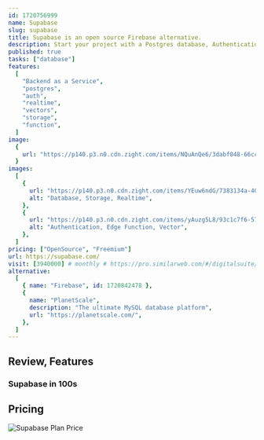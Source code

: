 ```yaml
---
id: 1720756999
name: Supabase
slug: supabase
title: Supabase is an open source Firebase alternative.
description: Start your project with a Postgres database, Authentication, instant APIs, Edge Functions, Realtime subscriptions, Storage, and Vector embeddings.
published: true
tasks: ["database"]
features:
  [
    "Backend as a Service",
    "postgres",
    "auth",
    "realtime",
    "vectors",
    "storage",
    "function",
  ]
image:
  {
    url: "https://p140.p3.n0.cdn.zight.com/items/NQuAnQe6/3dabf048-66cc-4bda-90c2-5b734ea4a7d7.jpg",
  }
images:
  [
    {
      url: "https://p140.p3.n0.cdn.zight.com/items/YEuw6ndG/7383134a-408f-45a7-82d5-3181549f2d76.jpg",
      alt: "Database, Storage, Realtime",
    },
    {
      url: "https://p140.p3.n0.cdn.zight.com/items/yAuzg5L8/93c1c7f6-57a6-4b03-9617-fa9278aa9780.jpg",
      alt: "Authentication, Edge Function, Vector",
    },
  ]
pricing: ["OpenSource", "Freemium"]
url: https://supabase.com/
visit: [3940000] # monthly # https://pro.similarweb.com/#/digitalsuite/websiteanalysis/home
alternative:
  [
    { name: "Firebase", id: 1720842478 },
    {
      name: "PlanetScale",
      description: "The ultimate MySQL database platform",
      url: "https://planetscale.com/",
    },
  ]
---
```


## Review, Features

### Supabase in 100s

<DetailYoutube videoId="zBZgdTb-dns" startTime={0} />

## Pricing

<Img
  src="https://p140.p3.n0.cdn.zight.com/items/qGub4eDK/b9ef151d-41c2-492e-bf01-944fed2a89ad.jpg?v=%227d858af0dd50e4daa5fc4f5bc8b18a40%22"
  alt="Supabase Plan Price"
/>
